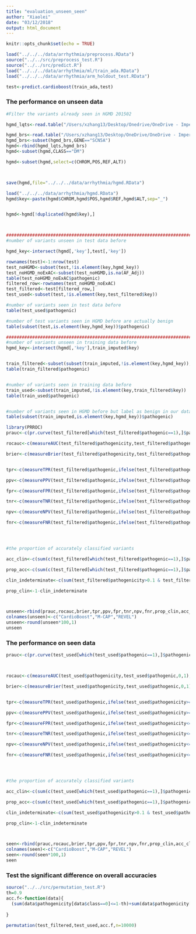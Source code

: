 ```yaml
---
title: "evaluation_unseen_seen"
author: "Xiaolei"
date: "03/12/2018"
output: html_document
---
```


```r
knitr::opts_chunk$set(echo = TRUE)
```

```r

load("../../../data/arrhythmia/preprocess.RData")
source("../../src/preprocess_test.R")
source("../../src/predict.R")
load("../../../data/arrhythmia/ml/train_ada.RData")
load("../../../data/arrhythmia/arm_holdout_test.RData")

test<-predict.cardioboost(train_ada,test)


```

### The performance on unseen data
```r
#Filter the variants already seen in HGMD 201502

hgmd_lqts<-read.table("/Users/xzhang13/Desktop/Onedrive/OneDrive - Imperial College London/Project1/LQTS/HGMD/hgmd_lqts_gene_variants_PRO_2015_2.txt",sep="\t",header=T,stringsAsFactors = F,quote = "")

hgmd_brs<-read.table("/Users/xzhang13/Desktop/OneDrive/OneDrive - Imperial College London/Project1/Brugada/HGMD/hgmd_brs_gene_variants_2015_2.txt",sep="\t",header=T,stringsAsFactors = F,quote = "")
hgmd_brs<-subset(hgmd_brs,GENE=="SCN5A")
hgmd<-rbind(hgmd_lqts,hgmd_brs)
hgmd<-subset(hgmd,CLASS=="DM")

hgmd<-subset(hgmd,select=c(CHROM,POS,REF,ALT))



save(hgmd,file="../../../data/arrhythmia/hgmd.RData")

load("../../../data/arrhythmia/hgmd.RData")
hgmd$key<-paste(hgmd$CHROM,hgmd$POS,hgmd$REF,hgmd$ALT,sep="_")


hgmd<-hgmd[!duplicated(hgmd$key),]



##############################################################################
#number of variants unseen in test data before

hgmd_key<-intersect(hgmd[,'key'],test[,'key'])

rownames(test)<-1:nrow(test)
test_noHGMD<-subset(test,!is.element(key,hgmd_key))
test_noHGMD_noExAC<-subset(test_noHGMD,is.na(AF_Adj))
table(test_noHGMD_noExAC$pathogenic)
filtered_row<-rownames(test_noHGMD_noExAC)
test_filtered<-test[filtered_row,]
test_used<-subset(test,!is.element(key,test_filtered$key))

#number of variants seen in test data before
table(test_used$pathogenic)

#number of test variants seen in HGMD before are actually benign 
table(subset(test,is.element(key,hgmd_key))$pathogenic)

#############################################################################
#number of variants unseen in training data before
hgmd_key<-intersect(hgmd[,'key'],train_imputed$key)


train_filtered<-subset(subset(train_imputed,!is.element(key,hgmd_key)),is.na(AF_Adj))
table(train_filtered$pathogenic)


#number of variants seen in training data before
train_used<-subset(train_imputed,!is.element(key,train_filtered$key))
table(train_used$pathogenic)


#number of variants seen in HGMD before but label as benign in our data set
table(subset(train_imputed,is.element(key,hgmd_key))$pathogenic)

```

```r
library(PRROC)
prauc<-c(pr.curve(test_filtered[which(test_filtered$pathogenic==1),]$pathogenicity,test_filtered[which(test_filtered$pathogenic==0),]$pathogenicity, curve = F)$auc.integral,  pr.curve(test_filtered[which(test_filtered$pathogenic==1),]$MCAP,test_filtered[which(test_filtered$pathogenic==0),]$MCAP, curve = F)$auc.integral, pr.curve(test_filtered[which(test_filtered$pathogenic==1),]$REVEL,test_filtered[which(test_filtered$pathogenic==0),]$REVEL, curve = F)$auc.integral)

rocauc<-c(measureAUC(test_filtered$pathogenicity,test_filtered$pathogenic,0,1),measureAUC(test_filtered$MCAP,test_filtered$pathogenic,0,1),measureAUC(test_filtered$REVEL,test_filtered$pathogenic,0,1))

brier<-c(measureBrier(test_filtered$pathogenicity,test_filtered$pathogenic,0,1),measureBrier(test_filtered$MCAP,test_filtered$pathogenic,0,1),measureBrier(test_filtered$REVEL,test_filtered$pathogenic,0,1))


tpr<-c(measureTPR(test_filtered$pathogenic,ifelse(test_filtered$pathogenicity>=0.9,1,0),1),measureTPR(test_filtered$pathogenic,ifelse(test_filtered$MCAP>=0.9,1,0),1),measureTPR(test_filtered$pathogenic,ifelse(test_filtered$REVEL>=0.9,1,0),1))

ppv<-c(measurePPV(test_filtered$pathogenic,ifelse(test_filtered$pathogenicity>=0.9,1,0),1),measurePPV(test_filtered$pathogenic,ifelse(test_filtered$MCAP>=0.9,1,0),1),measurePPV(test_filtered$pathogenic,ifelse(test_filtered$REVEL>=0.9,1,0),1))

fpr<-c(measureFPR(test_filtered$pathogenic,ifelse(test_filtered$pathogenicity<=0.1,0,1),0,1),measureFPR(test_filtered$pathogenic,ifelse(test_filtered$MCAP<=0.1,0,1),0,1),measureFPR(test_filtered$pathogenic,ifelse(test_filtered$REVEL<=0.1,0,1),0,1))

tnr<-c(measureTNR(test_filtered$pathogenic,ifelse(test_filtered$pathogenicity<=0.1,0,1),0),measureTNR(test_filtered$pathogenic,ifelse(test_filtered$MCAP<=0.1,0,1),0),measureTNR(test_filtered$pathogenic,ifelse(test_filtered$REVEL<=0.1,0,1),0))

npv<-c(measureNPV(test_filtered$pathogenic,ifelse(test_filtered$pathogenicity<=0.1,0,1),0),measureNPV(test_filtered$pathogenic,ifelse(test_filtered$MCAP<=0.1,0,1),0),measureNPV(test_filtered$pathogenic,ifelse(test_filtered$REVEL<=0.1,0,1),0))

fnr<-c(measureFNR(test_filtered$pathogenic,ifelse(test_filtered$pathogenicity<=0.1,0,1),0,1),measureFNR(test_filtered$pathogenic,ifelse(test_filtered$MCAP<=0.1,0,1),0,1),measureFNR(test_filtered$pathogenic,ifelse(test_filtered$REVEL<=0.1,0,1),0,1))




#the proportion of accurately classified variants

acc_clin<-c(sum(c(test_filtered[which(test_filtered$pathogenic==1),]$pathogenicity>=0.9,test_filtered[which(test_filtered$pathogenic==0),]$pathogenicity<=0.1))/sum(test_filtered$pathogenicity<=0.1|test_filtered$pathogenicity>=0.9),sum(c(test_filtered[which(test_filtered$pathogenic==1),]$MCAP>=0.9,test_filtered[which(test_filtered$pathogenic==0),]$MCAP<=0.1))/sum(test_filtered$MCAP<=0.1|test_filtered$MCAP>=0.9),sum(c(test_filtered[which(test_filtered$pathogenic==1),]$REVEL>=0.9,test_filtered[which(test_filtered$pathogenic==0),]$REVEL<=0.1))/sum(test_filtered$REVEL<=0.1|test_filtered$REVEL>=0.9))

prop_acc<-c(sum(c(test_filtered[which(test_filtered$pathogenic==1),]$pathogenicity>=0.9,test_filtered[which(test_filtered$pathogenic==0),]$pathogenicity<=0.1))/nrow(test_filtered),sum(c(test_filtered[which(test_filtered$pathogenic==1),]$MCAP>=0.9,test_filtered[which(test_filtered$pathogenic==0),]$MCAP<=0.1))/nrow(test_filtered),sum(c(test_filtered[which(test_filtered$pathogenic==1),]$REVEL>=0.9,test_filtered[which(test_filtered$pathogenic==0),]$REVEL<=0.1))/nrow(test_filtered))

clin_indeterminate<-c(sum(test_filtered$pathogenicity>0.1 & test_filtered$pathogenicity<0.9)/nrow(test_filtered),sum(test_filtered$MCAP>0.1 & test_filtered$MCAP<0.9)/nrow(test_filtered),sum(test_filtered$REVEL>0.1 & test_filtered$REVEL<0.9)/nrow(test_filtered))

prop_clin<-1-clin_indeterminate



unseen<-rbind(prauc,rocauc,brier,tpr,ppv,fpr,tnr,npv,fnr,prop_clin,acc_clin,prop_acc,clin_indeterminate)
colnames(unseen)<-c("CardioBoost","M-CAP","REVEL")
unseen<-round(unseen*100,1)
unseen

```


### The performance on seen data
```r
prauc<-c(pr.curve(test_used[which(test_used$pathogenic==1),]$pathogenicity,test_used[which(test_used$pathogenic==0),]$pathogenicity, curve = F)$auc.integral, pr.curve(test_used[which(test_used$pathogenic==1),]$MCAP,test_used[which(test_used$pathogenic==0),]$MCAP, curve = F)$auc.integral, pr.curve(test_used[which(test_used$pathogenic==1),]$REVEL,test_used[which(test_used$pathogenic==0),]$REVEL, curve = F)$auc.integral)



rocauc<-c(measureAUC(test_used$pathogenicity,test_used$pathogenic,0,1),measureAUC(test_used$MCAP,test_used$pathogenic,0,1),measureAUC(test_used$REVEL,test_used$pathogenic,0,1))

brier<-c(measureBrier(test_used$pathogenicity,test_used$pathogenic,0,1),measureBrier(test_used$MCAP,test_used$pathogenic,0,1),measureBrier(test_used$REVEL,test_used$pathogenic,0,1))


tpr<-c(measureTPR(test_used$pathogenic,ifelse(test_used$pathogenicity>=0.9,1,0),1),measureTPR(test_used$pathogenic,ifelse(test_used$MCAP>=0.9,1,0),1),measureTPR(test_used$pathogenic,ifelse(test_used$REVEL>=0.9,1,0),1))

ppv<-c(measurePPV(test_used$pathogenic,ifelse(test_used$pathogenicity>=0.9,1,0),1),measurePPV(test_used$pathogenic,ifelse(test_used$MCAP>=0.9,1,0),1),measurePPV(test_used$pathogenic,ifelse(test_used$REVEL>=0.9,1,0),1))

fpr<-c(measureFPR(test_used$pathogenic,ifelse(test_used$pathogenicity<=0.1,0,1),0,1),measureFPR(test_used$pathogenic,ifelse(test_used$MCAP<=0.1,0,1),0,1),measureFPR(test_used$pathogenic,ifelse(test_used$REVEL<=0.1,0,1),0,1))

tnr<-c(measureTNR(test_used$pathogenic,ifelse(test_used$pathogenicity<=0.1,0,1),0),measureTNR(test_used$pathogenic,ifelse(test_used$MCAP<=0.1,0,1),0),measureTNR(test_used$pathogenic,ifelse(test_used$REVEL<=0.1,0,1),0))

npv<-c(measureNPV(test_used$pathogenic,ifelse(test_used$pathogenicity<=0.1,0,1),0),measureNPV(test_used$pathogenic,ifelse(test_used$MCAP<=0.1,0,1),0),measureNPV(test_used$pathogenic,ifelse(test_used$REVEL<=0.1,0,1),0))

fnr<-c(measureFNR(test_used$pathogenic,ifelse(test_used$pathogenicity<=0.1,0,1),0,1),measureFNR(test_used$pathogenic,ifelse(test_used$MCAP<=0.1,0,1),0,1),measureFNR(test_used$pathogenic,ifelse(test_used$REVEL<=0.1,0,1),0,1))




#the proportion of accurately classified variants

acc_clin<-c(sum(c(test_used[which(test_used$pathogenic==1),]$pathogenicity>=0.9,test_used[which(test_used$pathogenic==0),]$pathogenicity<=0.1))/sum(test_used$pathogenicity<=0.1|test_used$pathogenicity>=0.9),sum(c(test_used[which(test_used$pathogenic==1),]$MCAP>=0.9,test_used[which(test_used$pathogenic==0),]$MCAP<=0.1))/sum(test_used$MCAP<=0.1|test_used$MCAP>=0.9),sum(c(test_used[which(test_used$pathogenic==1),]$REVEL>=0.9,test_used[which(test_used$pathogenic==0),]$REVEL<=0.1))/sum(test_used$REVEL<=0.1|test_used$REVEL>=0.9))

prop_acc<-c(sum(c(test_used[which(test_used$pathogenic==1),]$pathogenicity>=0.9,test_used[which(test_used$pathogenic==0),]$pathogenicity<=0.1))/nrow(test_used),sum(c(test_used[which(test_used$pathogenic==1),]$MCAP>=0.9,test_used[which(test_used$pathogenic==0),]$MCAP<=0.1))/nrow(test_used),sum(c(test_used[which(test_used$pathogenic==1),]$REVEL>=0.9,test_used[which(test_used$pathogenic==0),]$REVEL<=0.1))/nrow(test_used))

clin_indeterminate<-c(sum(test_used$pathogenicity>0.1 & test_used$pathogenicity<0.9)/nrow(test_used),sum(test_used$MCAP>0.1 & test_used$MCAP<0.9)/nrow(test_used),sum(test_used$REVEL>0.1 & test_used$REVEL<0.9)/nrow(test_used))

prop_clin<-1-clin_indeterminate



seen<-rbind(prauc,rocauc,brier,tpr,ppv,fpr,tnr,npv,fnr,prop_clin,acc_clin,prop_acc,clin_indeterminate)
colnames(seen)<-c("CardioBoost","M-CAP","REVEL")
seen<-round(seen*100,1)
seen


```

### Test the significant difference on overall accuracies 

```r
source("../../src/permutation_test.R")
th=0.9
acc.f<-function(data){
  (sum(data$pathogenicity[data$class==0]<=1-th)+sum(data$pathogenicity[data$class==1]>=th))/nrow(data)
  
}

permutation(test_filtered,test_used,acc.f,n=10000)

```